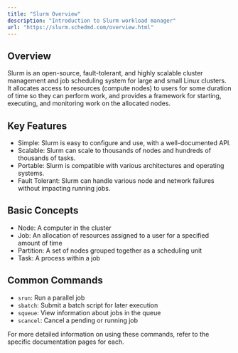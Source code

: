 ```yaml
---
title: "Slurm Overview"
description: "Introduction to Slurm workload manager"
url: "https://slurm.schedmd.com/overview.html"
---
```


## Overview

Slurm is an open-source, fault-tolerant, and highly scalable cluster management and job scheduling system for large and small Linux clusters. It allocates access to resources (compute nodes) to users for some duration of time so they can perform work, and provides a framework for starting, executing, and monitoring work on the allocated nodes.

## Key Features

- Simple: Slurm is easy to configure and use, with a well-documented API.
- Scalable: Slurm can scale to thousands of nodes and hundreds of thousands of tasks.
- Portable: Slurm is compatible with various architectures and operating systems.
- Fault Tolerant: Slurm can handle various node and network failures without impacting running jobs.

## Basic Concepts

- Node: A computer in the cluster
- Job: An allocation of resources assigned to a user for a specified amount of time
- Partition: A set of nodes grouped together as a scheduling unit
- Task: A process within a job

## Common Commands

- `srun`: Run a parallel job
- `sbatch`: Submit a batch script for later execution
- `squeue`: View information about jobs in the queue
- `scancel`: Cancel a pending or running job

For more detailed information on using these commands, refer to the specific documentation pages for each.
